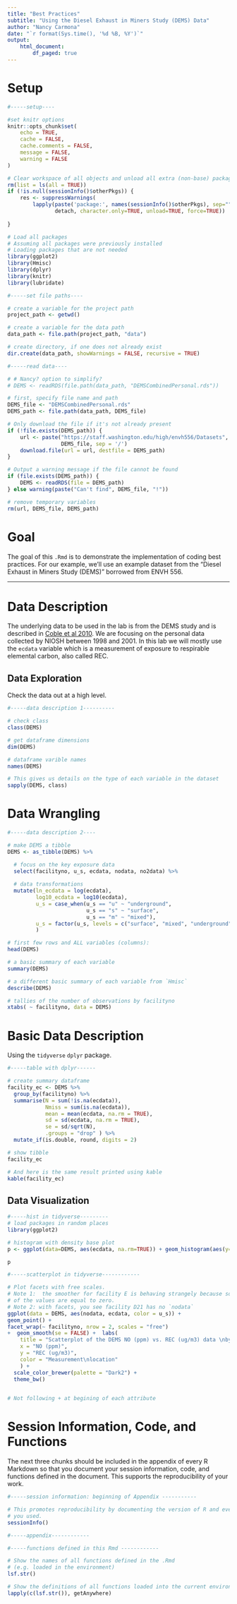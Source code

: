 ```yaml
---
title: "Best Practices"
subtitle: "Using the Diesel Exhaust in Miners Study (DEMS) Data"
author: "Nancy Carmona"
date: "`r format(Sys.time(), '%d %B, %Y')`"
output: 
    html_document:
        df_paged: true
---
```


# Setup
```r
#-----setup----

#set knitr options
knitr::opts_chunk$set(
    echo = TRUE,
    cache = FALSE,
    cache.comments = FALSE,
    message = FALSE,
    warning = FALSE
)

# Clear workspace of all objects and unload all extra (non-base) packages
rm(list = ls(all = TRUE))
if (!is.null(sessionInfo()$otherPkgs)) {
    res <- suppressWarnings(
        lapply(paste('package:', names(sessionInfo()$otherPkgs), sep=""),
               detach, character.only=TRUE, unload=TRUE, force=TRUE))
   
}

# Load all packages 
# Assuming all packages were previously installed 
# Loading packages that are not needed 
library(ggplot2)
library(Hmisc)
library(dplyr)
library(knitr)
library(lubridate)

```

```r
#-----set file paths----

# create a variable for the project path
project_path <- getwd()

# create a variable for the data path
data_path <- file.path(project_path, "data")

# create directory, if one does not already exist
dir.create(data_path, showWarnings = FALSE, recursive = TRUE)

```

```r
#-----read data----

# # Nancy? option to simplify? 
# DEMS <- readRDS(file.path(data_path, "DEMSCombinedPersonal.rds"))

# first, specify file name and path
DEMS_file <- "DEMSCombinedPersonal.rds"
DEMS_path <- file.path(data_path, DEMS_file)

# Only download the file if it's not already present
if (!file.exists(DEMS_path)) {
    url <- paste("https://staff.washington.edu/high/envh556/Datasets", 
                 DEMS_file, sep = '/')
    download.file(url = url, destfile = DEMS_path)
}

# Output a warning message if the file cannot be found
if (file.exists(DEMS_path)) {
    DEMS <- readRDS(file = DEMS_path)
} else warning(paste("Can't find", DEMS_file, "!"))

# remove temporary variables
rm(url, DEMS_file, DEMS_path)

```


# Goal

The goal of this `.Rmd` is to demonstrate the implementation of coding best practices. For our example, we'll use an example dataset from the "Diesel Exhaust in Miners Study (DEMS)" borrowed from ENVH 556.

---

# Data Description

The underlying data to be used in the lab is from the DEMS study and is
described in [Coble et al 2010](https://academic.oup.com/annweh/article/54/7/747/202635).  We are focusing on the personal data collected
by NIOSH between 1998 and 2001.  In this lab we will mostly use the `ecdata`
variable which is a measurement of exposure to respirable elemental carbon, also
called REC.


## Data Exploration

Check the data out at a high level.

```r
#-----data description 1---------- 

# check class
class(DEMS) 

# get dataframe dimensions
dim(DEMS) 

# dataframe varible names
names(DEMS) 

# This gives us details on the type of each variable in the dataset
sapply(DEMS, class) 

```

# Data Wrangling 

```r
#-----data description 2----

# make DEMS a tibble
DEMS <- as_tibble(DEMS) %>%

  # focus on the key exposure data
  select(facilityno, u_s, ecdata, nodata, no2data) %>% 
  
  # data transformations
  mutate(ln_ecdata = log(ecdata), 
         log10_ecdata = log10(ecdata), 
         u_s = case_when(u_s == "u" ~ "underground", 
                         u_s == "s" ~ "surface", 
                         u_s == "m" ~ "mixed"), 
         u_s = factor(u_s, levels = c("surface", "mixed", "underground"))
         )

# first few rows and ALL variables (columns):
head(DEMS) 

# a basic summary of each variable
summary(DEMS) 

# a different basic summary of each variable from `Hmisc`
describe(DEMS) 

# tallies of the number of observations by facilityno
xtabs( ~ facilityno, data = DEMS) 

```

# Basic Data Description

Using the `tidyverse` `dplyr` package.

```r
#-----table with dplyr------

# create summary dataframe 
facility_ec <- DEMS %>% 
  group_by(facilityno) %>% 
  summarise(N = sum(!is.na(ecdata)),
            Nmiss = sum(is.na(ecdata)),
            mean = mean(ecdata, na.rm = TRUE),
            sd = sd(ecdata, na.rm = TRUE),
            se = sd/sqrt(N), 
            .groups = "drop" ) %>% 
  mutate_if(is.double, round, digits = 2)

# show tibble
facility_ec

# And here is the same result printed using kable
kable(facility_ec)
```

## Data Visualization 

```r
#-----hist in tidyverse---------
# load packages in random places 
library(ggplot2)

# histogram with density base plot
p <- ggplot(data=DEMS, aes(ecdata, na.rm=TRUE)) + geom_histogram(aes(y=..density..), colour="black", fill="white", binwidth=20) + geom_density(alpha=.2, fill="red") + labs(x = "REC (ug/m3)") +         scale_y_continuous(expand = expand_scale(mult = c(0, .1))) + theme_classic()

p
```

```r
#-----scatterplot in tidyverse------------

# Plot facets with free scales. 
# Note 1:  the smoother for facility E is behaving strangely because so many 
# of the values are equal to zero. 
# Note 2: with facets, you see facility D21 has no `nodata`
ggplot(data = DEMS, aes(nodata, ecdata, color = u_s)) +
geom_point() +
facet_wrap(~ facilityno, nrow = 2, scales = "free") 
+  geom_smooth(se = FALSE) +  labs(
    title = "Scatterplot of the DEMS NO (ppm) vs. REC (ug/m3) data \nby facility, colored by measurement location",
    x = "NO (ppm)",
    y = "REC (ug/m3)",
    color = "Measurement\nlocation"
    ) + 
  scale_color_brewer(palette = "Dark2") +
  theme_bw()
    

# Not following + at begining of each attribute 
```

# Session Information, Code, and Functions

The next three chunks should be included in the appendix of every R Markdown so 
that you document your session information, code, and functions defined in the 
document. This supports the reproducibility of your work.

```r
#-----session information: beginning of Appendix -----------

# This promotes reproducibility by documenting the version of R and every package
# you used.
sessionInfo()

```

```r
#-----appendix------------
```

```r
#-----functions defined in this Rmd ------------

# Show the names of all functions defined in the .Rmd
# (e.g. loaded in the environment)
lsf.str()

# Show the definitions of all functions loaded into the current environment  
lapply(c(lsf.str()), getAnywhere)

```
